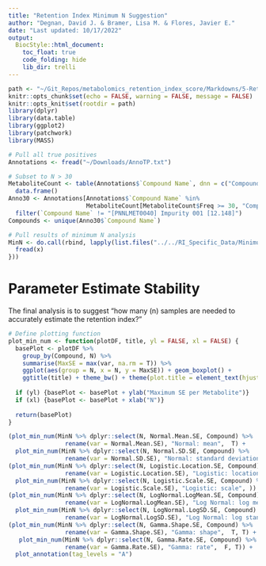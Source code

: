 ```yaml
---
title: "Retention Index Minimum N Suggestion"
author: "Degnan, David J. & Bramer, Lisa M. & Flores, Javier E."
date: "Last updated: 10/17/2022"
output:
  BiocStyle::html_document:
    toc_float: true
    code_folding: hide
    lib_dir: trelli
---
```


```r
path <- "~/Git_Repos/metabolomics_retention_index_score/Markdowns/5-Retention-Index-Minimum-N-Suggestion/"
knitr::opts_chunk$set(echo = FALSE, warning = FALSE, message = FALSE)
knitr::opts_knit$set(rootdir = path)
library(dplyr)
library(data.table)
library(ggplot2)
library(patchwork)
library(MASS)
```

```r
# Pull all true positives 
Annotations <- fread("~/Downloads/AnnoTP.txt")

# Subset to N > 30
MetaboliteCount <- table(Annotations$`Compound Name`, dnn = c("Compound.Name")) %>%
  data.frame() 
Anno30 <- Annotations[Annotations$`Compound Name` %in% 
                      MetaboliteCount[MetaboliteCount$Freq >= 30, "Compound.Name"],] %>%
  filter(`Compound Name` != "[PNNLMET0040] Impurity 001 [12.148]")
Compounds <- unique(Anno30$`Compound Name`)
```

```r
# Pull results of minimum N analysis
MinN <- do.call(rbind, lapply(list.files("../../RI_Specific_Data/Minimum_N_Analysis", full.names = T), function(x) {
  fread(x)
}))
```

# Parameter Estimate Stability 

The final analysis is to suggest "how many (n) samples are needed to accurately estimate
the retention index?" 

```r
# Define plotting function
plot_min_num <- function(plotDF, title, yl = FALSE, xl = FALSE) {
  basePlot <- plotDF %>%
    group_by(Compound, N) %>%
    summarise(MaxSE = max(var, na.rm = T)) %>%
    ggplot(aes(group = N, x = N, y = MaxSE)) + geom_boxplot() + 
    ggtitle(title) + theme_bw() + theme(plot.title = element_text(hjust = 0.5)) + ylab("") + xlab("")
  
  if (yl) {basePlot <- basePlot + ylab("Maximum SE per Metabolite")} 
  if (xl) {basePlot <- basePlot + xlab("N")}
  
  return(basePlot)
}

(plot_min_num(MinN %>% dplyr::select(N, Normal.Mean.SE, Compound) %>% 
                rename(var = Normal.Mean.SE), "Normal: mean",  T) + 
  plot_min_num(MinN %>% dplyr::select(N, Normal.SD.SE, Compound) %>% 
                rename(var = Normal.SD.SE), "Normal: standard deviation", )) /
(plot_min_num(MinN %>% dplyr::select(N, Logistic.Location.SE, Compound) %>%
                rename(var = Logistic.Location.SE), "Logistic: location", T)  +
  plot_min_num(MinN %>% dplyr::select(N, Logistic.Scale.SE, Compound) %>% 
                rename(var = Logistic.Scale.SE), "Logistic: scale", )) /
(plot_min_num(MinN %>% dplyr::select(N, LogNormal.LogMean.SE, Compound) %>% 
                rename(var = LogNormal.LogMean.SE), "Log Normal: log mean", T) +
  plot_min_num(MinN %>% dplyr::select(N, LogNormal.LogSD.SE, Compound) %>%
                rename(var = LogNormal.LogSD.SE), "Log Normal: log standard deviation")) /
(plot_min_num(MinN %>% dplyr::select(N, Gamma.Shape.SE, Compound) %>% 
                rename(var = Gamma.Shape.SE), "Gamma: shape",  T, T) +
   plot_min_num(MinN %>% dplyr::select(N, Gamma.Rate.SE, Compound) %>% 
                rename(var = Gamma.Rate.SE), "Gamma: rate",  F, T)) +
  plot_annotation(tag_levels = "A")
```
















